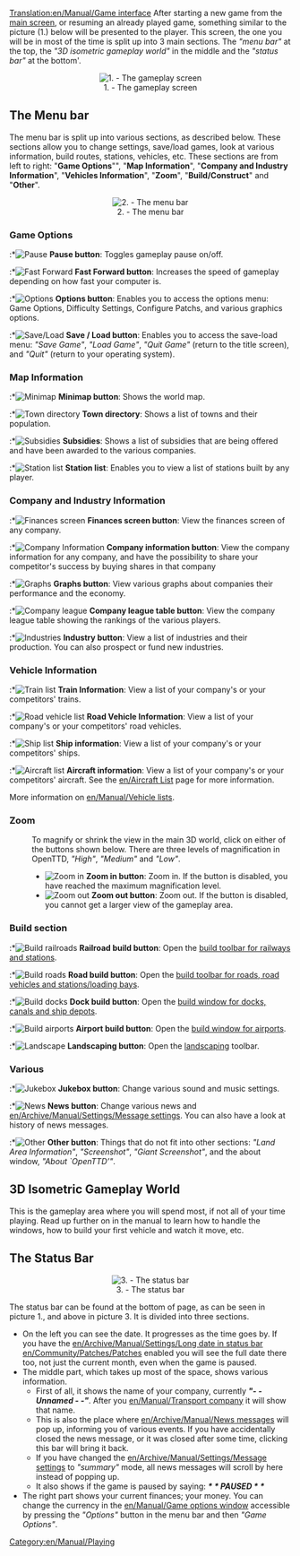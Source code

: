 [[Translation:en/Manual/Game interface]]
After starting a new game from the [[en/Manual/Tutorial/Main Page|main screen]], or resuming an already played game, something similar to the picture (1.) below will be presented to the player. This screen, the one you will be in most of the time is split up into 3 main sections. The ''"menu bar"'' at the top, the ''"3D isometric gameplay world"'' in the middle and the ''"status bar"'' at the bottom'. 

<center>[[File:en/Manual/Interface.png|center|frame|1. - The gameplay screen]]</center>

==The Menu bar==
The menu bar is split up into various sections, as described below. These sections allow you to change settings, save/load games, look at various information, build routes, stations, vehicles, etc. These sections are from left to right: "'''Game Options'''"", "'''Map Information'''", "'''Company and Industry Information'''", "'''Vehicles Information'''", "'''Zoom'''", "'''Build/Construct'''" and "'''Other'''".

<center>[[File:en/Manual html 2bcbc8d0.png|center|frame|2. - The menu bar]]</center>

===Game Options===
:*[[File:en/Manual/Manual html m7fd3f2df.png|Pause]] '''Pause button''': Toggles gameplay pause on/off.
:*[[File:en/Manual/Manual html m56d46b8f.png|Fast Forward]] '''Fast Forward button''': Increases the speed of gameplay depending on how fast your computer is.
:*[[File:en/Manual/Manual html md7ebe52.png|Options]] '''Options button''': Enables you to access the options menu: Game Options, Difficulty Settings, Configure Patchs, and various graphics options.
:*[[File:en/Manual/Manual html m3ad9dba5.png|Save/Load]] '''Save / Load button''': Enables you to access the save-load menu: ''"Save Game"'', ''"Load Game"'', ''"Quit Game"'' (return to the title screen), and ''"Quit"'' (return to your operating system).

===Map Information===
:*[[File:en/Manual/Manual html m6cb2b7aa.png|Minimap]] '''Minimap button''': Shows the world map.
:*[[File:en/Manual/Manual html m58c015ad.png|Town directory]] '''Town directory''': Shows a list of towns and their population.
:*[[File:en/Manual/Manual html 54594ccb.png|Subsidies]] '''Subsidies''': Shows a list of subsidies that are being offered and have been awarded to the various companies.
:*[[File:en/Manual/Manual html m791b53c3.png|Station list]] '''Station list''': Enables you to view a list of stations built by any player.

===Company and Industry Information===
:*[[File:en/Manual/Manual html 63e6566d.png|Finances screen]] '''Finances screen button''': View the finances screen of any company.
:*[[File:en/Manual/Manual html 12e20f5b.png|Company Information]] '''Company information button''': View the company information for any company, and have the possibility to share your competitor's success by buying shares in that company
:*[[File:en/Manual/Manual html 36354981.png|Graphs]] '''Graphs button''': View various graphs about companies their performance and the economy.
:*[[File:en/Manual/Manual html 2a553acb.png|Company league]] '''Company league table button''': View the company league table showing the rankings of the various players.
:*[[File:en/Manual/Manual html m4d6ba21e.png|Industries]] '''Industry button''': View a list of industries and their production. You can also prospect or fund new industries.

===Vehicle Information===
:*[[File:en/Manual/Manual html m16a497ce.png|Train list]] '''Train Information''': View a list of your company's or your competitors' trains.
:*[[File:en/Manual/Manual html m3518e48c.png|Road vehicle list]] '''Road Vehicle Information''': View a list of your company's or your competitors' road vehicles.
:*[[File:en/Manual/Manual html 53123a33.png|Ship list]] '''Ship information''': View a list of your company's or your competitors' ships.
:*[[File:en/Manual/Manual html 442702e6.png|Aircraft list]] '''Aircraft information''': View a list of your company's or your competitors' aircraft. See the [[en/Aircraft List]] page for more information.

More information on [[en/Manual/Vehicle lists]].

===Zoom===
:To magnify or shrink the view in the main 3D world, click on either of the buttons shown below. There are three levels of magnification in OpenTTD, ''"High"'', ''"Medium"'' and ''"Low"''.
:*[[File:en/Manual/Manual html 628b2aa3.png|Zoom in]] '''Zoom in button''': Zoom in. If the button is disabled, you have reached the maximum magnification level.
:*[[File:en/Manual/Manual html m55168bcb.png|Zoom out]] '''Zoom out button''': Zoom out. If the button is disabled, you cannot get a larger view of the gameplay area.

===Build section===
:*[[File:en/Manual/Manual html m772c5b23.png|Build railroads]] '''Railroad build button''': Open the [[en/Manual/Railway construction|build toolbar for railways and stations]].
:*[[File:en/Manual/Manual html ma6d6c8c.png|Build roads]] '''Road build button''': Open the [[en/Manual/Roadway construction|build toolbar for roads, road vehicles and stations/loading bays]].
:*[[File:en/Manual/Manual html m2cc0c4cd.png|Build docks]] '''Dock build button''': Open the [[en/Manual/Waterway construction|build window for docks, canals and ship depots]].
:*[[File:en/Manual/Manual html 1ae92703.png|Build airports]] '''Airport build button''': Open the [[en/Manual/Airport construction|build window for airports]].
:*[[File:en/Manual/Manual html m233f8633.png|Landscape]] '''Landscaping button''': Open the [[en/Manual/Landscaping|landscaping]] toolbar.

===Various===
:*[[File:en/Manual/Manual html m6a2249c4.png|Jukebox]] '''Jukebox button''': Change various sound and music settings.
:*[[File:en/Manual/Manual html 2a55c3aa.png|News]] '''News button''': Change various news and [[en/Archive/Manual/Settings/Message settings]]. You can also have a look at history of news messages.
:*[[File:en/Manual/Manual html 51cda05b.png|Other]] '''Other button''': Things that do not fit into other sections: ''"Land Area Information"'', ''"Screenshot"'', ''"Giant Screenshot"'', and the about window, ''"About `OpenTTD’"''.


==3D Isometric Gameplay World==
This is the gameplay area where you will spend most, if not all of your time playing. Read up further on in the manual to learn how to handle the windows, how to build your first vehicle and watch it move, etc.

==The Status Bar==

<center>[[File:en/Manual/Status-bar.png|center|frame|3. - The status bar]]</center>
The status bar can be found at the bottom of page, as can be seen in picture 1., and above in picture 3. It is divided into three sections. 
*On the left you can see the date. It progresses as the time goes by. If you have the [[en/Archive/Manual/Settings/Long date in status bar]] [[en/Community/Patches/Patches]] enabled you will see the full date there too, not just the current month, even when the game is paused.
*The middle part, which takes up most of the space, shows various information. 
**First of all, it shows the name of your company, currently '''''"- - Unnamed - -"'''''. After you [[en/Manual/Transport company]] it will show that name. 
**This is also the place where [[en/Archive/Manual/News messages]] will pop up, informing you of various events. If you have accidentally closed the news message, or it was closed after some time, clicking this bar will bring it back. 
**If you have changed the [[en/Archive/Manual/Settings/Message settings]] to ''"summary"'' mode, all news messages will scroll by here instead of popping up.
**It also shows if the game is paused by saying: '''''* * PAUSED * *'''''
*The right part shows your current finances; your money. You can change the currency in the [[en/Manual/Game options window]] accessible by pressing the ''"Options"'' button in the menu bar and then ''"Game Options"''.

[[Category:en/Manual/Playing]]